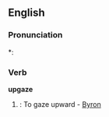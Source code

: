 ==English==

===Pronunciation===
*: {{rhymes|eɪz}}

===Verb===
'''upgaze'''

# {{obsolete}}: To gaze upward - [[Byron]]